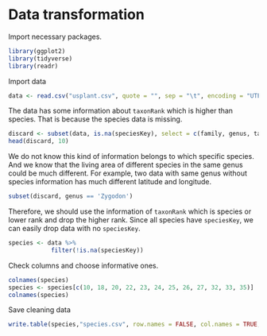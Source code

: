 # Data transformation

Import necessary packages.
```r
library(ggplot2)
library(tidyverse)
library(readr)
```
Import data
```r
data <- read.csv("usplant.csv", quote = "", sep = "\t", encoding = "UTF-8")
```

The data has some information about `taxonRank` which is higher than species. That is because the species data is missing.
```r
discard <- subset(data, is.na(speciesKey), select = c(family, genus, taxonRank, decimalLatitude, decimalLongitude))
head(discard, 10)
```

We do not know this kind of information belongs to which specific species. And we know that the living area of different species in the same genus could be much different. For example, two data with same genus without species information has much different latitude and longitude.

```r
subset(discard, genus == 'Zygodon')
```

Therefore, we should use the information of `taxonRank` which is species or lower rank and drop the higher rank. Since all species have `speciesKey`, we can easily drop data with no `speciesKey`.
```r
species <- data %>%
            filter(!is.na(speciesKey))
```


Check columns and choose informative ones.
```r
colnames(species)
species <- species[c(10, 18, 20, 22, 23, 24, 25, 26, 27, 32, 33, 35)]
colnames(species)
```

Save cleaning data
```r
write.table(species,"species.csv", row.names = FALSE, col.names = TRUE, sep = ",")
```